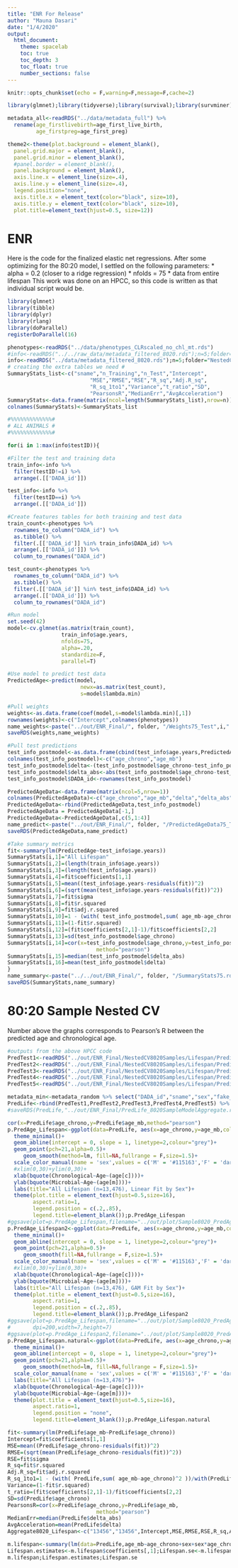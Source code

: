 ```yaml
---
title: "ENR For Release"
author: "Mauna Dasari"
date: "1/4/2020"
output: 
  html_document:
    theme: spacelab
    toc: true
    toc_depth: 3
    toc_float: true
    number_sections: false
---
```


```r
knitr::opts_chunk$set(echo = F,warning=F,message=F,cache=2)

library(glmnet);library(tidyverse);library(survival);library(survminer); library(dplyr);library(rlang);library(ggplot2);library(lmerTest);library(gridExtra); library(kableExtra)

metadata_all<-readRDS("../data/metadata_full") %>% 
  rename(age_firstlivebirth=age_first_live_birth,
         age_firstpreg=age_first_preg)

theme2<-theme(plot.background = element_blank(), 
  panel.grid.major = element_blank(), 
  panel.grid.minor = element_blank(), 
  #panel.border = element_blank(), 
  panel.background = element_blank(),
  axis.line.x = element_line(size=.4), 
  axis.line.y = element_line(size=.4), 
  legend.position="none",
  axis.title.x = element_text(color="black", size=10),
  axis.title.y = element_text(color="black", size=10),
  plot.title=element_text(hjust=0.5, size=12))
```

# ENR {.tabset}
Here is the code for the finalized elastic net regressions. After some optimizing for the 80:20 model, I settled on the following parameters:
* alpha = 0.2 (closer to a ridge regression)
* nfolds = 75
* data from entire lifespan
This work was done on an HPCC, so this code is written as that individual script would be.
```r
library(glmnet)
library(tibble)
library(dplyr)
library(rlang)
library(doParallel)
registerDoParallel(16)

phenotypes<-readRDS("../data/phenotypes_CLRscaled_no_chl_mt.rds")
#info<-readRDS("../../raw_data/metadata_filtered_8020.rds");n=5;folder="NestedCV8020";
info<-readRDS("../data/metadata_filtered_8020.rds");n=5;folder="NestedCV8020Individuals";
# creating the extra tables we need #
SummaryStats_list<-c("sname","n_Training","n_Test","Intercept",
                          "MSE","RMSE","RSE","R_sq","Adj.R_sq",
                          "R_sq_1to1","Variance","t_ratio","SD", 
                          "PearsonsR","MedianErr","AvgAcceleration")
SummaryStats<-data.frame(matrix(ncol=length(SummaryStats_list),nrow=n))
colnames(SummaryStats)<-SummaryStats_list

#%%%%%%%%%%%%%#
# ALL ANIMALS #
#%%%%%%%%%%%%%#

for(i in 1:max(info$testID)){

#Filter the test and training data
train_info<-info %>% 
  filter(testID!=i) %>% 
  arrange(.[['DADA_id']])

test_info<-info %>% 
  filter(testID==i) %>% 
  arrange(.[['DADA_id']])

#Create features tables for both training and test data
train_count<-phenotypes %>% 
  rownames_to_column("DADA_id") %>% 
  as.tibble() %>% 
  filter(.[['DADA_id']] %in% train_info$DADA_id) %>% 
  arrange(.[['DADA_id']]) %>% 
  column_to_rownames("DADA_id")

test_count<-phenotypes %>% 
  rownames_to_column("DADA_id") %>% 
  as.tibble() %>% 
  filter(.[['DADA_id']] %in% test_info$DADA_id) %>% 
  arrange(.[['DADA_id']]) %>% 
  column_to_rownames("DADA_id")

#Run model
set.seed(42)
model<-cv.glmnet(as.matrix(train_count),
                 train_info$age.years,
                 nfolds=75,
                 alpha=.20,
                 standardize=F,
                 parallel=T)

#Use model to predict test data
PredictedAge<-predict(model,
                       newx=as.matrix(test_count),
                       s=model$lambda.min)

#Pull weights
weights<-as.data.frame(coef(model,s=model$lambda.min)[,1])
rownames(weights)<-c("Intercept",colnames(phenotypes))
name_weights<-paste("../out/ENR_Final/", folder, "/Weights75_Test",i,".rds",sep = "")
saveRDS(weights,name_weights)

#Pull test predictions
test_info_postmodel<-as.data.frame(cbind(test_info$age.years,PredictedAge))
colnames(test_info_postmodel)<-c("age_chrono","age_mb")
test_info_postmodel$delta<-(test_info_postmodel$age_chrono-test_info_postmodel$age_mb)
test_info_postmodel$delta_abs<-abs(test_info_postmodel$age_chrono-test_info_postmodel$age_mb)
test_info_postmodel$DADA_id<-rownames(test_info_postmodel)

PredictedAgeData<-data.frame(matrix(ncol=5,nrow=1))
colnames(PredictedAgeData)<-c("age_chrono","age_mb","delta","delta_abs","DADA_id")
PredictedAgeData<-rbind(PredictedAgeData,test_info_postmodel)
PredictedAgeData = PredictedAgeData[-1,]
PredictedAgeData<-PredictedAgeData[,c(5,1:4)]
name_predict<-paste("../out/ENR_Final/", folder, "/PredictedAgeData75_Test",i,".rds", sep="")
saveRDS(PredictedAgeData,name_predict)

#Take summary metrics
fit<-summary(lm(PredictedAge~test_info$age.years))
SummaryStats[i,1]="All Lifespan"
SummaryStats[i,2]=(length(train_info$age.years))
SummaryStats[i,3]=(length(test_info$age.years))
SummaryStats[i,4]=fit$coefficients[1,1]
SummaryStats[i,5]=mean((test_info$age.years-residuals(fit))^2)
SummaryStats[i,6]=(sqrt(mean(test_info$age.years-residuals(fit))^2))
SummaryStats[i,7]=fit$sigma
SummaryStats[i,8]=fit$r.squared
SummaryStats[i,9]=fit$adj.r.squared
SummaryStats[i,10]=1 - (with( test_info_postmodel,sum( age_mb-age_chrono)^2 ))/with(test_info_postmodel, sum( age_mb^2))
SummaryStats[i,11]=(1-fit$r.squared)
SummaryStats[i,12]=(fit$coefficients[2,1]-1)/fit$coefficients[2,2]
SummaryStats[i,13]=sd(test_info_postmodel$age_chrono)
SummaryStats[i,14]=cor(x=test_info_postmodel$age_chrono,y=test_info_postmodel$age_mb,
                            method="pearson")
SummaryStats[i,15]=median(test_info_postmodel$delta_abs)
SummaryStats[i,16]=mean(test_info_postmodel$delta)
}
name_summary<-paste("../../out/ENR_Final/", folder, "/SummaryStats75.rds", sep="")
saveRDS(SummaryStats,name_summary)
```



# 80:20 Sample Nested CV {.tabset}
Number above the graphs corresponds to Pearson's R between the predicted age and chronological age.
```r
#outputs from the above HPCC code
PredTest1<-readRDS("../out/ENR_Final/NestedCV8020Samples/Lifespan/PredictedAgeData75_Test1.rds");PredTest1$Test_Set<-"Test1" 
PredTest2<-readRDS("../out/ENR_Final/NestedCV8020Samples/Lifespan/PredictedAgeData75_Test2.rds");PredTest2$Test_Set<-"Test2"
PredTest3<-readRDS("../out/ENR_Final/NestedCV8020Samples/Lifespan/PredictedAgeData75_Test3.rds");PredTest3$Test_Set<-"Test3"
PredTest4<-readRDS("../out/ENR_Final/NestedCV8020Samples/Lifespan/PredictedAgeData75_Test4.rds");PredTest4$Test_Set<-"Test4"
PredTest5<-readRDS("../out/ENR_Final/NestedCV8020Samples/Lifespan/PredictedAgeData75_Test5.rds");PredTest5$Test_Set<-"Test5"

metadata_min<-metadata_random %>% select("DADA_id","sname","sex","fake_sex")
PredLife<-rbind(PredTest1,PredTest2,PredTest3,PredTest4,PredTest5) %>% left_join(metadata_min,by="DADA_id")
#saveRDS(PredLife,"../out/ENR_Final/PredLife_8020SampleModelAggregate.rds")

cor(x=PredLife$age_chrono,y=PredLife$age_mb,method="pearson")
p.PredAge_Lifespan<-ggplot(data=PredLife, aes(x=age_chrono,y=age_mb,color=sex))+
  theme_minimal()+
  geom_abline(intercept = 0, slope = 1, linetype=2,colour="grey")+
  geom_point(pch=21,alpha=0.5)+
     geom_smooth(method=lm, fill=NA,fullrange = F,size=1.5)+
  scale_color_manual(name = 'sex',values = c('M' = '#115163','F' = 'darkgoldenrod3'),labels = c('female', 'male'))+
  #xlim(0,30)+ylim(0,30)+
  xlab(bquote(Chronological~Age~(age[c])))+
  ylab(bquote(Microbial~Age~(age[m])))+
  labs(title="All Lifespan (n=13,476), Linear Fit by Sex")+
  theme(plot.title = element_text(hjust=0.5,size=16),
        aspect.ratio=1,
        legend.position = c(.2,.85), 
        legend.title=element_blank());p.PredAge_Lifespan
#ggsave(plot=p.PredAge_Lifespan,filename="../out/plot/Sample8020_PredAge_linear.tiff",dpi=200)
p.PredAge_Lifespan2<-ggplot(data=PredLife, aes(x=age_chrono,y=age_mb,color=sex))+
  theme_minimal()+
  geom_abline(intercept = 0, slope = 1, linetype=2,colour="grey")+
  geom_point(pch=21,alpha=0.5)+
     geom_smooth(fill=NA,fullrange = F,size=1.5)+
  scale_color_manual(name = 'sex',values = c('M' = '#115163','F' = 'darkgoldenrod3'),labels = c('female', 'male'))+
  #xlim(0,30)+ylim(0,30)+
  xlab(bquote(Chronological~Age~(age[c])))+
  ylab(bquote(Microbial~Age~(age[m])))+
  labs(title="All Lifespan (n=13,476), GAM Fit by Sex")+
  theme(plot.title = element_text(hjust=0.5,size=16),
        aspect.ratio=1,
        legend.position = c(.2,.85), 
        legend.title=element_blank());p.PredAge_Lifespan2
#ggsave(plot=p.PredAge_Lifespan,filename="../out/plot/Sample8020_PredAgePlot_sex.tiff", 
#       dpi=200,width=7,height=7)
#ggsave(plot=p.PredAge_Lifespan2,filename="../out/plot/Sample8020_PredAge_gam.tiff",dpi=200)
p.PredAge_Lifespan.natural<-ggplot(data=PredLife, aes(x=age_chrono,y=age_mb,color=sex))+
  theme_minimal()+
  geom_abline(intercept = 0, slope = 1, linetype=2,colour="grey")+
  geom_point(pch=21,alpha=0.5)+
     geom_smooth(method=lm, fill=NA,fullrange = F,size=1.5)+
  scale_color_manual(name = 'sex',values = c('M' = '#115163','F' = 'darkgoldenrod3'),labels = c('female', 'male'))+
  labs(title="All Lifespan (n=13,476)")+
  xlab(bquote(Chronological~Age~(age[c])))+
  ylab(bquote(Microbial~Age~(age[m])))+
  theme(plot.title = element_text(hjust=0.5,size=16),
        aspect.ratio=1,
        legend.position = "none", 
        legend.title=element_blank());p.PredAge_Lifespan.natural

fit<-summary(lm(PredLife$age_mb~PredLife$age_chrono))
Intercept=fit$coefficients[1,1]
MSE=mean((PredLife$age_chrono-residuals(fit))^2)
RMSE=(sqrt(mean(PredLife$age_chrono-residuals(fit))^2))
RSE=fit$sigma
R_sq=fit$r.squared
Adj.R_sq=fit$adj.r.squared
R_sq_1to1=1 - (with( PredLife,sum( age_mb-age_chrono)^2 ))/with(PredLife, sum( age_mb^2))
Variance=(1-fit$r.squared)
t_ratio=(fit$coefficients[2,1]-1)/fit$coefficients[2,2]
SD=sd(PredLife$age_chrono)
PearsonsR=cor(x=PredLife$age_chrono,y=PredLife$age_mb,
                            method="pearson")
MedianErr=median(PredLife$delta_abs)
AvgAcceleration=mean(PredLife$delta)
Aggregate8020_Lifespan<-c("13456","13456",Intercept,MSE,RMSE,RSE,R_sq,Adj.R_sq,R_sq_1to1,Variance,t_ratio,SD,PearsonsR,MedianErr,AvgAcceleration)

m.lifespan<-summary(lm(data=PredLife,age_mb~age_chrono+sex+sex*age_chrono))
Lifespan.estimates<-m.lifespan$coefficients[,1];Lifespan.se<-m.lifespan$coefficients[,2];Lifespan.pvalue<-m.lifespan$coefficients[,4];
m.lifespan;Lifespan.estimates;Lifespan.se
```
